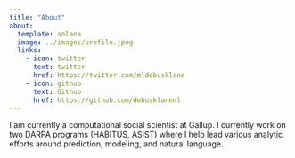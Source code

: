 ```yaml
---
title: "About"
about:
  template: solana
  image: ../images/profile.jpeg
  links:
    - icon: twitter
      text: twitter
      href: https://twitter.com/mldebusklane
    - icon: github
      text: Github
      href: https://github.com/debusklaneml
---
```


I am currently a computational social scientist at Gallup. I currently work on two DARPA programs (HABITUS, ASIST) where I help lead various analytic efforts around prediction, modeling, and natural language. 





